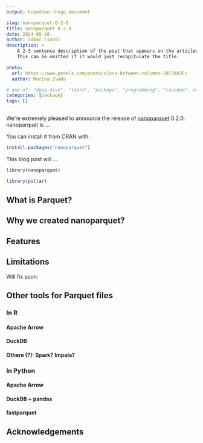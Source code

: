 ```yaml
---
output: hugodown::hugo_document

slug: nanoparquet-0-2-0
title: nanoparquet 0.2.0
date: 2024-05-30
author: Gábor Csárdi
description: >
    A 2-3 sentence description of the post that appears on the articles page.
    This can be omitted if it would just recapitulate the title.

photo:
  url: https://www.pexels.com/photo/clock-between-columns-20134435/
  author: Marina Zvada

# one of: "deep-dive", "learn", "package", "programming", "roundup", or "other"
categories: [package] 
tags: []
---
```


<!--
TODO:
* [ ] Look over / edit the post's title in the yaml
* [ ] Edit (or delete) the description; note this appears in the Twitter card
* [ ] Pick category and tags (see existing with `hugodown::tidy_show_meta()`)
* [ ] Find photo & update yaml metadata
* [ ] Create `thumbnail-sq.jpg`; height and width should be equal
* [ ] Create `thumbnail-wd.jpg`; width should be >5x height
* [ ] `hugodown::use_tidy_thumbnails()`
* [ ] Add intro sentence, e.g. the standard tagline for the package
* [ ] `usethis::use_tidy_thanks()`
-->

We're extremely pleased to announce the release of [nanoparquet](https://r-lib.github.io/nanoparquet/) 0.2.0. nanoparquet is ... 

You can install it from CRAN with:

```r
install.packages("nanoparquet")
```

This blog post will ...


```r
library(nanoparquet)
```

```r
library(pillar)
```

## What is Parquet?

<!--
- [ ] columnar
- [ ] binary
- [ ] rich types
- [ ] well supported
- [ ] performant
-->

## Why we created nanoparquet?

<!--
- [ ] encourage Parquet use for smaller data sets
- [ ] problems with other formats
-->

## Features

<!--
- [ ] lightweight
- [ ] common subset
- [ ] read and write
- [ ] support R's types well
- [ ] type maps
-->


## Limitations

<!--
- [ ] no nesting
- [ ] some types are not supported
- [ ] only Snappy compression
- [ ] no encryption
- [ ] slow-ish for large data sets
-->

Will fix soon:
<!--
- [ ] single row group
- [ ] no statistics, no checksum
- [ ] PLAIN encoding results larger files
-->

## Other tools for Parquet files

### In R

#### Apache Arrow


#### DuckDB


#### Othere (?): Spark? Impala?

### In Python

#### Apache Arrow

#### DuckDB + pandas

#### fastparquet

## Acknowledgements

<!--
- [ ] Hannes & DuckDB
- [ ] Arrow
- [ ] Google
-->
